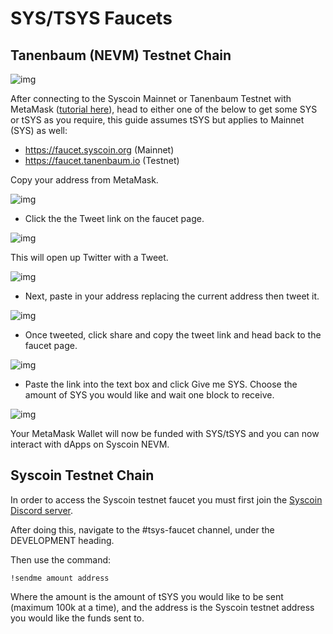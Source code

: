 # SYS/TSYS Faucets

## Tanenbaum (NEVM) Testnet Chain

![img](../../../images/tsysx1.png)

After connecting to the Syscoin Mainnet or Tanenbaum Testnet with MetaMask ([tutorial here](https://syscoin.medium.com/setting-up-metamask-for-syscoin-testnet-nevm-tanenbaum-e2bba17ff309)), head to either one of the below to get some SYS or tSYS as you require, this guide assumes tSYS but applies to Mainnet (SYS) as well:

- https://faucet.syscoin.org (Mainnet)
- https://faucet.tanenbaum.io (Testnet)



Copy your address from MetaMask.



![img](../../../images/tsysx2.png)

- Click the the Tweet link on the faucet page.

![img](../../../images/tsysx3.png)

This will open up Twitter with a Tweet.

![img](../../../images/tsysx4.png)

- Next, paste in your address replacing the current address then tweet it.

![img](../../../images/tsysx5.png)

- Once tweeted, click share and copy the tweet link and head back to the faucet page.



![img](../../../images/tsysx6.png)

- Paste the link into the text box and click Give me SYS. Choose the amount of SYS you would like and wait one block to receive.

![img](../../../images/tsysx7.png)

Your MetaMask Wallet will now be funded with SYS/tSYS and you can now interact with dApps on Syscoin NEVM.



## Syscoin Testnet Chain

In order to access the Syscoin testnet faucet you must first join the [Syscoin Discord server](https://discord.gg/syscoin).

After doing this, navigate to the #tsys-faucet channel, under the DEVELOPMENT heading.

Then use the command:

`!sendme amount address`

Where the amount is the amount of tSYS you would like to be sent (maximum 100k at a time), and the address is the Syscoin testnet address you would like the funds sent to.

